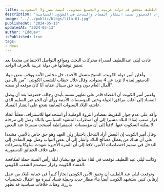 ```yaml
---
title: أخطر توقعات ليلى عبد اللطيف تتحقق في دولة عربية والجميع مصدوم.. ليست مصر ولا السعودية!!
description: "أخطر توقعات ليلى عبد اللطيف تتحقق في دولة عربية غير متوقعة، حيث أعلن أمير الكويت حل مجلس الأمة ووقف بعض مواد الدستور بسبب انتشار الفساد والتدخل في الشؤون السياسية."
image: "../../public/blogs/lila-01.jpg"
publishedAt: "2024-05-13"
updatedAt: "2024-05-13"
author: "EddDev"
isPublished: true
tags:
- News
---
```



عادت ليلى عبداللطيف لصدراة محركات البحث ومواقع التواصل الاجتماعي مجددا بعد تحقق توقعاتها في دولة عربية بالحرف الواحد.

وأعلن أمير دولة الكويت، الشيخ مشعل الأحمد، حل مجلس الأمة ووقف بعض مواد الدستور لمدة لا تزيد عن 4 سنوات. وقال خلال خطاب للشعب الكويتي: "من نال من المال العام دون وجه حق سينال عقابه أيًا كان موقعه أو صفته".

واعتبر أمير الكويت أن القضاء قادر على تطهير نفسه بأيدي رجاله، خصوصا بعد أن وصل الفساد إلى أغلب مرافق الدولة وحتى المؤسسات الأمنية ورأى أن الجو غير السليم الذي عاشته البلاد السنوات السابقة شجع على انتشار الفساد.

وأكد على عدم جواز التفريط بمصادر الثروة الوطنية أو استخدامها للاستنزاف، معلناً اتخاذ قرار صعب إنقاذا للبلاد مشيرا إلى أن اضطراب المشهد السياسي بالبلاد وصل إلى مرحلة لا يمكنه السكوت عنها، لافتاً إلى أن مؤسسات الديمقراطية أصبحت مسرحا عند البعض.

وقال أمير الكويت إن البعض أراد التدخل باختيار ولي العهد وهو حق خاص بالأمير، مشددا على أن هناك من يعطل مصالح البلاد وأشار إلى أن بعض النواب وصل بهم التمادي إلى التدخل في صميم اختصاصات الأمير، لافتا إلى أن الفترة الأخيرة شهدت سلوكا وتصرفات على خلاف الحقائق الدستورية.

وكانت ليلى عبد اللطيف توقعت في لقاء سابق مع نيشان ليلة رأس السنة حملة لمكافحة الفساد الكويت وقرار سيصدم الشعب الكويتي.

وتوقعت ليلى عبد اللطيف أن يحقق الأمن الكويتي إنجازاً كبيراً في حماية البلاد من عمل إرهابي كبير. ستشهد الكويت أيضاً بناء مطار جديد وحملة فساد كبيرة مع اعتقال شخصيات بارزة، وهناك خلافات سياسية قد تظهر.

